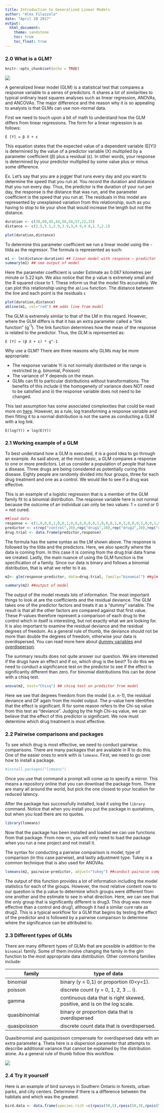 ```yaml
---
title: Introduction to Generalized Linear Models
author: "Alex Filazzola"
date: "April 28 2017"
output:
  html_document:
    theme: sandstone
    toc: true
    toc_float: true
---
```


### 2.0 What is a GLM?


```r
knitr::opts_chunk$set(echo = TRUE)
```

![](regression.png)

A generalized linear model (GLM) is a statistical test that compares a response variable to a series of predictors. It shares a lot of similarities to typical ordinary least squares analyses such as linear regression, ANOVAs, and ANCOVAs. The major difference and the reason why it is so appealing to analysts is that GLMs can use non-normal data. 

First we need to touch upon a bit of math to understand how the GLM differs from linear regressions. The form for a linear regression is as follows:

`E [Y] = β X + ε`

This equation states that the expected value of a dependent variable (E[Y]) is determined by the value of a predictor variable (X) multiplied by a parameter coefficient (β) plus a residual (ε). In other words, your response is determined by your predictor multiplied by some value plus or minus some difference. 

Ex. Let's say that you are a jogger that runs every day and you want to determine the speed that you run at. You record the duration and distance that you run every day. Thus, the predictor is the duration of your run per day, the response is the distance that was run, and the parameter coefficient is the speed that you run at. The residuals in this model are represented by unexplained variation from this relationship, such as you having to stop to tie your shoe that would increase the length but not the distance. 

```r

duration <- c(30,60,45,44,36,58,57,22,25)
distance <- c(2.5,5.1,3.9,3.9,3,4.9,4.8,1.7,2.1)

plot(duration,distance)
```

To determine this parameter coefficient we run a linear model using the `~` tilda as the regressor. The formula is represented as such:

```r
m1 <- lm(distance~duration) ## linear model with response ~ predictor
summary(m1) ## see output of model
```

Here the parameter coefficient is under Estimate as 0.087 kilometres per minute or 5.22 kph. We also notice that the p value is extremely small and the R squared close to 1. These inform us that the model fits accurately. We can plot this relationship using the `abline` function. The distance between the line and each point is the residuals `ε`

```r
plot(duration,distance)
abline(m1, col="red") ## adds line from model
```

The GLM is extremely similar to that of the LM in this regard. However, where the GLM differs is that it has an extra parameter called a "link function" (g^-1^). The link function determines how the mean of the response is related to the predictor. Thus, the GLM is represented as:

`E [Y] = (β X + ε) * g^-1`

Why use a GLM? There are three reasons why GLMs may be more appropriate:

* The response variable Yi is not normally distributed or the range is restricted (e.g. binomial, Poisson)
+ The variance of Y depends on the mean. 
+ GLMs can fit to particular distributions without transformations. The benefits of this include i) the homogeneity of variance does NOT need to be satisfied and ii) the response variable does not need to be changed. 

This last assumption has some associated complexities that could be read more on [here](http://stats.stackexchange.com/questions/67547/when-to-use-gamma-glms). However, as a rule, log transforming a response variable and then fitting it to a normal distribution is not the same as conducting a GLM with a log link. 

`E(log(Y)) ≠ log(E(Y))`

### 2.1 Working example of a GLM

To best understand how a GLM is executed, it is a good idea to go through an example. As said above, at the most basic, a GLM compares a response to one or more predictors. Let us consider a population of people that have a disease. Three drugs are being considered as potentially curing this disease. Eighty people are randomly divided into four groups, three for each drug treatment and one as a control. We would like to see if a drug was effective. 

This is an example of a logistic regression that is a member of the GLM family fit to a binomial distribution. The response variable here is not normal because the outcome of an individual can only be two values: 1 = cured or 0 = not cured. 

```r
##load data
response <- c(1,0,0,0,1,0,0,1,0,0,0,0,0,0,1,0,0,0,1,0,1,0,0,0,1,0,0,1,0,0,1,0,0,0,1,0,0,0,1,0,1,0,0,0,1,0,0,1,1,1,1,1,0,0,1,0,1,1,1,0,1,0,0,0,1,0,1,1,1,1,1,1,1,1,1,0,1,1,1,1)
predictor <- c(rep("control",20),rep("drug1",20),rep("drug2",20),rep("drug3",20))
drug.trial <- data.frame(predictor,response)
```

The formula has the same syntax as the LM shown above. The response is followed by the tilda and the predictors. Here, we also specify where the data is coming from. In this case it is coming from the drug.trial data frame we created. Lastly, the main nuance of using the GLM function is the specification of a family. Since our data is binary and follows a binomial distribution, that is what we refer to it as. 
```r
m2<- glm(response~predictor, data=drug.trial, family="binomial") ##glm for drugs potential to curse

summary(m2) ##output of model
```

The output of the model reveals lots of information. The most important things to look at are the coefficients and the residual deviance. The GLM takes one of the predictor factors and treats it as a "dummy" variable. The result is that all the other factors are compared against that first value. These P-values therefore represent a comparison of each drug to the control which in itself is interesting, but not exactly what we are looking for. It is also important to examine the residual deviance and the residual degrees of freedom. As a general rule of thumb, the deviance should not be more than double the degrees of freedom, otherwise your data is overdispersed. You can read more here about [dummy variables](http://stats.stackexchange.com/questions/94010/understanding-dummy-manual-or-automated-variable-creation-in-glm) and [overdisperson](https://sada2013.sciencesconf.org/16139/document).

The summary results does not quite answer our question. We are interested if the drugs have an effect and if so, which drug is the best? To do this we need to conduct a significance test on the predictor to see if the effect is significantly different than zero. For binomial distributions this can be done with a chisq test. 

```r

anova(m2, test="Chisq") ## chisq test on predictor from model
```

Here we see that degrees freedom from the model (i.e. n-1), the residual deviance and DF again from the model output. The p-value here identifies that the effect is significant. R for some reason refers to the Chi-sq value from this test as "deviance". Judging by the high Chi-sq value, we can believe that the effect of this predictor is significant. We now must determine which drug treatment is most effective. 

### 2.2 Pairwise comparisons and packages

To see which drug is most effective, we need to conduct pairwise comparisons. There are many packages that are available in R to do this. One of the easier ones to work with is `lsmeans`. First, we need to go over how to install a package. 

```r
#install.packages("lsmeans")
```

Once you use that command a prompt will come up to specify a mirror. This means a repository online that you can download the package from. There are many all around the world, but pick the one closest to your location for reduced latency. 

After the package has successfully installed, load it using the `library` command. Notice that when you install you put the package in quotations, but when you load there are no quotes. 

```r
library(lsmeans)
```

Now that the package has been installed and loaded we can use functions from that package. From now on, you will only need to load the package when you run a new project and not install it. 

The syntax for conducting a pairwise comparison is model, type of comparison (in this case pairwise), and lastly adjustment type. Tukey is a common technique that is also used for ANOVAs. 

```r
lsmeans(m2, pairwise~predictor, adjust="tukey") ##conduct pairwise comparisons on predictor
```

The output of this function provides a lot of information including the model statistics for each of the groups. However, the most relative content now to our question is the p.value to determine which groups were different from one another and the estimate to see in what direction. Here, we can see that the only group that is significantly different is drug3. This drug was more effective than a control and drug1, although it had a similar cure rate as drug2. This is a typical workflow for a GLM that begins by testing the effect of the predictor and is followed by a pairwise comparison to determine where the significance can be attributed to. 

### 2.3 Different types of GLMs

There are many different types of GLMs that are possible in addition to the `binomial` family. Some of them involve changing the family in the glm function to the most appropriate data distribution. Other commons families include:

family          | type of data 
----------------|------------------------------
binomial        | binary (y = 0,1) or proportion (0<y<1).
poisson         | discrete count (y = 0, 1, 2, 3 ... i).
gamma           | continuous data that is right skewed, positive, and is on the log scale.
quasibinomial   | binary or proportion data that is overdispersed
quasipoisson    | discrete count data that is overdispersed. 

Quasibinomial and quasipoisson compensate for overdispersed data with an extra parameter `ϕ`. Theta here is a dispersion parameter that attempts to describe additional variance that cannot be explained by the distribution alone. As a general rule of thumb follow this workflow.

![](GLM.workflow.jpg)

### 2.4 Try it yourself

Here is an example of bird surveys in Southern Ontario in forests, urban parks, and city centers. Determine if there is a difference between the habitats and which was the greatest. 

```r
bird.data <- data.frame(species.rich =c(rpois(50,5),rpois(50,3),rpois(50,3.1)),habitat = c(rep("forest",50),rep("urban.parks",50),rep("city",50))) ## load data
```